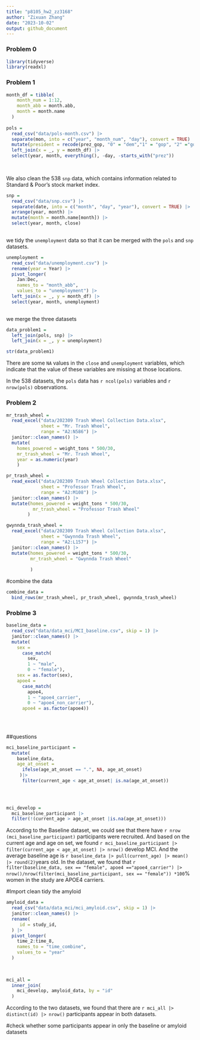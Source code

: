 ```yaml
---
title: "p8105_hw2_zz3168"
author: "Zixuan Zhang"
date: "2023-10-02"
output: github_document
---
```


### Problem 0

```r
library(tidyverse)
library(readxl)
```

### Problem 1
```r
month_df = tibble(
    month_num = 1:12,
    month_abb = month.abb,
    month = month.name
  )
 
pols = 
  read_csv("data/pols-month.csv") |> 
  separate(mon, into = c("year", "month_num", "day"), convert = TRUE) |> 
  mutate(president = recode(prez_gop, "0" = "dem","1" = "gop", "2" ="gop" )) |>
  left_join(x = _, y = month_df) |> 
  select(year, month, everything(), -day, -starts_with("prez"))
  
  
```

We also clean the 538 `snp` data, which contains information related to Standard & Poor’s stock market index.

```r
snp = 
  read_csv("data/snp.csv") |> 
  separate(date, into = c("month", "day", "year"), convert = TRUE) |> 
  arrange(year, month) |> 
  mutate(month = month.name[month]) |>
  select(year, month, close)
  
```

we tidy the `unemployment` data so that it can be merged with the `pols` and `snp` datasets.
```r
unemployment = 
  read_csv("data/unemployment.csv") |>
  rename(year = Year) |>
  pivot_longer(
    Jan:Dec,
    names_to = "month_abb",
    values_to = "unemployment") |> 
  left_join(x = _, y = month_df) |> 
  select(year, month, unemployment)
  
```

we merge the three datasets

```r
data_problem1 =
  left_join(pols, snp) |> 
  left_join(x = _, y = unemployment)

str(data_problem1)
```
There are some `NA` values in the `close` and `unemployment` variables, which indicate that the value of these variables are missing at those locations.

In the 538 datasets, the `pols` data has `r ncol(pols)` variables and `r nrow(pols)` observations. 

### Problem 2

```r
mr_trash_wheel =
  read_excel("data/202309 Trash Wheel Collection Data.xlsx", 
             sheet = "Mr. Trash Wheel",
             range = "A2:N586") |> 
  janitor::clean_names() |> 
  mutate(
    homes_powered = weight_tons * 500/30,
    mr_trash_wheel = "Mr. Trash Wheel",
    year = as.numeric(year)
    )

pr_trash_wheel =
  read_excel("data/202309 Trash Wheel Collection Data.xlsx", 
             sheet = "Professor Trash Wheel",
             range = "A2:M108") |> 
  janitor::clean_names() |> 
  mutate(homes_powered = weight_tons * 500/30,
          mr_trash_wheel = "Professor Trash Wheel"
        )

gwynnda_trash_wheel =
  read_excel("data/202309 Trash Wheel Collection Data.xlsx", 
             sheet = "Gwynnda Trash Wheel",
             range = "A2:L157") |> 
  janitor::clean_names() |> 
  mutate(homes_powered = weight_tons * 500/30,
         mr_trash_wheel = "Gwynnda Trash Wheel"
        
         )
```

#combine the data

```r
combine_data =
  bind_rows(mr_trash_wheel, pr_trash_wheel, gwynnda_trash_wheel)

```




### Problme 3 
```r
baseline_data =
  read_csv("data/data_mci/MCI_baseline.csv", skip = 1) |> 
  janitor::clean_names() |> 
  mutate(
    sex = 
      case_match(
        sex, 
        1 ~ "male", 
        0 ~ "female"),
    sex = as.factor(sex),
    apoe4 = 
      case_match(
        apoe4,
        1 ~ "apoe4_carrier",
        0 ~ "apoe4_non_carrier"),
      apoe4 = as.factor(apoe4))
  
     
  


```

##questions
```r
mci_baseline_participant = 
  mutate( 
    baseline_data,
    age_at_onset = 
      ifelse(age_at_onset == ".", NA, age_at_onset)
     )|> 
      filter(current_age < age_at_onset| is.na(age_at_onset))

  
  
```

```r
mci_develop =
  mci_baseline_participant |> 
  filter(!(current_age > age_at_onset |is.na(age_at_onset)))
```

According to the Baseline dataset, we could see that there have `r nrow (mci_baseline_participant)` participants were recruited. And based on the current age and age on set, we found `r mci_baseline_participant |> filter(current_age < age_at_onset) |> nrow()` develop MCI. And the average baseline age is `r baseline_data |> pull(current_age) |> mean() |> round(2)`years old. In the dataset, we found that `r filter(baseline_data, sex == "female", apoe4 =="apoe4_carrier") |> nrow()/nrow(filter(mci_baseline_participant, sex == "female")) *100`% women in the study are APOE4 carriers.

#Import clean tidy the amyloid

```r
amyloid_data =
  read_csv("data/data_mci/mci_amyloid.csv", skip = 1) |> 
  janitor::clean_names() |> 
  rename(
     id = study_id,
  ) |> 
  pivot_longer(
    time_2:time_8,
    names_to = "time_combine",
    values_to = "year"
  )
  
  

```


```r
mci_all = 
  inner_join(
    mci_develop, amyloid_data, by = "id"
  )
```

According to the two datasets, we found that there are  `r mci_all |> distinct(id) |> nrow()` participants appear in both datasets. 

#check whether some participants appear in only the baseline or amyloid datasets

```r

```




